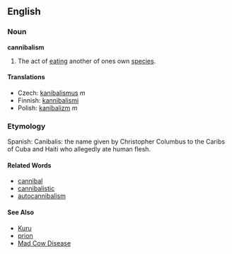==English==
===Noun===
'''cannibalism'''

#The act of [[eat]]ing another of ones own [[species]].

====Translations====
*Czech: [[kanibalismus]] ''m''
*Finnish: [[kannibalismi]]
*Polish: [[kanibalizm]] ''m''

===Etymology===

Spanish: Canibalis: the name given by Christopher Columbus to the Caribs of Cuba and Haiti who allegedly ate human flesh.

====Related Words====
*[[cannibal]]
*[[cannibalistic]]
*[[autocannibalism]]

====See Also====
*[[Kuru]]
*[[prion]]
*[[Mad Cow Disease]]